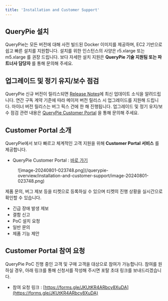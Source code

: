 ```yaml
---
title: 'Installation and Customer Support'
---
```


## QueryPie 설치

QueryPie는 모든 버전에 대해 사전 빌드된 Docker 이미지를 제공하며, EC2 기반으로 쉽고 빠른 설치를 지원합니다. 설치를 위한 인스턴스의 사양은 r5.xlarge 또는 m5.xlarge 를 권장 드립니다. 보다 자세한 설치 지원은  **QueryPie 기술 지원팀 또는 파트너사 담당자** 를 통해 문의해 주세요.


## 업그레이드 및 정기 유지/보수 점검

QueryPie 신규 버전이 릴리스되면 [Release Notes](../../release-notes)에 최신 업데이트 소식을 알려드립니다. 연간 구독 계약 기준에 따라 메이저 버전 릴리스 시 업그레이드를 지원해 드립니다. 마이너 버전 릴리스는 버그 픽스 건에 한 해 진행됩니다. 업그레이드 및 정기 유지/보수 점검 관련 내용은 [QueryPie Customer Portal](https://chequer.atlassian.net/servicedesk/customer/portals) 을 통해 문의해 주세요.


## Customer Portal 소개

QueryPie에서 보다 빠르고 체계적인 고객 지원을 위해  **Customer Portal 서비스** 를 제공합니다.

* QueryPie Customer Portal : [바로 가기](https://chequer.atlassian.net/servicedesk/customer/)

<figure data-layout="center" data-align="center">
![image-20240801-023748.png](/querypie-overview/installation-and-customer-support/image-20240801-023748.png)
</figure>

제품 문의, 버그 제보 등을 티켓으로 등록하실 수 있으며 티켓의 진행 상황을 실시간으로 확인할 수 있습니다.

* 긴급 장애 발생 제보
* 결함 신고 
* PoC 설치 요청 
* 일반 문의
* 제품 기능 제안 


## Customer Portal 참여 요청

QueryPie PoC 진행 중인 고객 및 구매 고객을 대상으로 참여가 가능합니다. 참여를 원하실 경우, 아래 링크를 통해 신청서를 작성해 주시면 포탈 초대 링크를 보내드리겠습니다.

* 참여 요청 링크 : [https://forms.gle/JKUtKR4ARbcy8XuDA](https://forms.gle/JKUtKR4ARbcy8XuDA) 


